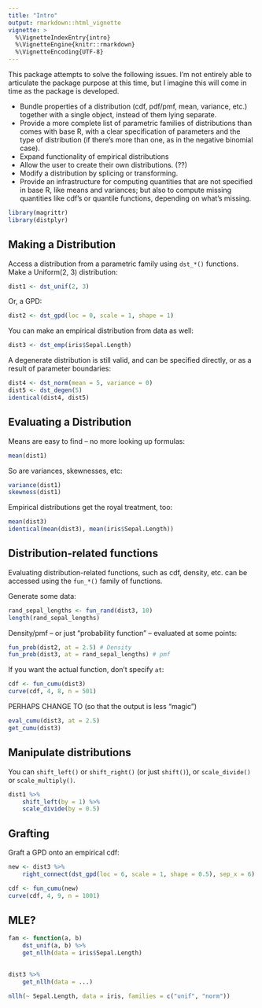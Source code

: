 ```yaml
---
title: "Intro"
output: rmarkdown::html_vignette
vignette: >
  %\VignetteIndexEntry{intro}
  %\VignetteEngine{knitr::rmarkdown}
  %\VignetteEncoding{UTF-8}
---
```


This package attempts to solve the following issues. I'm not entirely able to articulate the package purpose at this time, but I imagine this will come in time as the package is developed.

- Bundle properties of a distribution (cdf, pdf/pmf, mean, variance, etc.) together with a single object, instead of them lying separate.
- Provide a more complete list of parametric families of distributions than comes with base R, with a clear specification of parameters and the type of distribution (if there's more than one, as in the negative binomial case). 
- Expand functionality of empirical distributions
- Allow the user to create their own distributions. (??)
- Modify a distribution by splicing or transforming.
- Provide an infrastructure for computing quantities that are not specified in base R, like means and variances; but also to compute missing quantities like cdf's or quantile functions, depending on what's missing.

```r
library(magrittr)
library(distplyr)
```


## Making a Distribution

Access a distribution from a parametric family using `dst_*()` functions. Make a Uniform(2, 3) distribution:

```r
dist1 <- dst_unif(2, 3)
```

Or, a GPD:

```r
dist2 <- dst_gpd(loc = 0, scale = 1, shape = 1)
```

You can make an empirical distribution from data as well:

```r
dist3 <- dst_emp(iris$Sepal.Length)
```

A degenerate distribution is still valid, and can be specified directly, or as a result of parameter boundaries:

```r
dist4 <- dst_norm(mean = 5, variance = 0)
dist5 <- dst_degen(5)
identical(dist4, dist5)
```

## Evaluating a Distribution

Means are easy to find -- no more looking up formulas:

```r
mean(dist1)
```

So are variances, skewnesses, etc:

```r
variance(dist1)
skewness(dist1)
```

Empirical distributions get the royal treatment, too:

```r
mean(dist3)
identical(mean(dist3), mean(iris$Sepal.Length))
```

## Distribution-related functions

Evaluating distribution-related functions, such as cdf, density, etc. can be accessed using the `fun_*()` family of functions.

Generate some data:

```r
rand_sepal_lengths <- fun_rand(dist3, 10)
length(rand_sepal_lengths)
```

Density/pmf -- or just "probability function" -- evaluated at some points:

```r
fun_prob(dist2, at = 2.5) # Density
fun_prob(dist3, at = rand_sepal_lengths) # pmf
```

If you want the actual function, don't specify `at`:

```r
cdf <- fun_cumu(dist3)
curve(cdf, 4, 8, n = 501)
```


PERHAPS CHANGE TO (so that the output is less "magic")

```r
eval_cumu(dist3, at = 2.5)
get_cumu(dist3)
```

## Manipulate distributions

You can `shift_left()` or `shift_right()` (or just `shift()`), or `scale_divide()` or `scale_multiply()`.

```r
dist1 %>% 
	shift_left(by = 1) %>% 
	scale_divide(by = 0.5)
```

## Grafting

Graft a GPD onto an empirical cdf:

```r
new <- dist3 %>%
	right_connect(dst_gpd(loc = 6, scale = 1, shape = 0.5), sep_x = 6)
```

```r
cdf <- fun_cumu(new)
curve(cdf, 4, 9, n = 1001)
```


## MLE?

```r
fam <- function(a, b) 
	dst_unif(a, b) %>% 
	get_nllh(data = iris$Sepal.Length)
	

dist3 %>% 
	get_nllh(data = ...)

nllh(~ Sepal.Length, data = iris, families = c("unif", "norm"))
```



